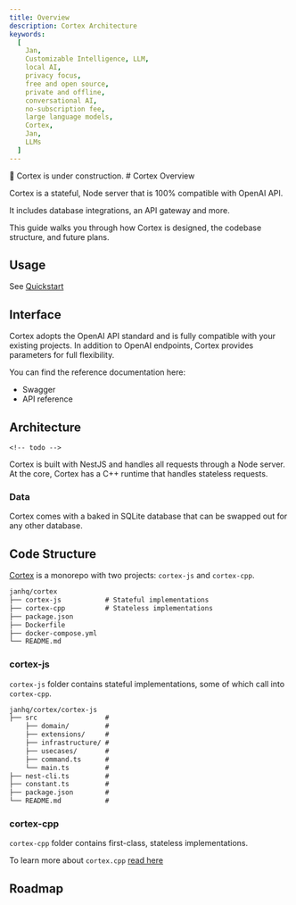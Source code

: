 ```yaml
---
title: Overview
description: Cortex Architecture
keywords:
  [
    Jan,
    Customizable Intelligence, LLM,
    local AI,
    privacy focus,
    free and open source,
    private and offline,
    conversational AI,
    no-subscription fee,
    large language models,
    Cortex,
    Jan,
    LLMs
  ]
---
```




<Callout type="warning">
🚧 Cortex is under construction.
</Callout>
# Cortex Overview

Cortex is a stateful, Node server that is 100% compatible with OpenAI API. 

It includes database integrations, an API gateway and more.

This guide walks you through how Cortex is designed, the codebase structure, and future plans.

## Usage

See [Quickstart](/cortex/quickstart)

## Interface

Cortex adopts the OpenAI API standard and is fully compatible with your existing projects. In addition to OpenAI endpoints, Cortex provides parameters for full flexibility.

You can find the reference documentation here:
- Swagger
- API reference

## Architecture

```mermaid
<!-- todo -->
```

Cortex is built with NestJS and handles all requests through a Node server. At the core, Cortex has a C++ runtime that handles stateless requests.

### Data

Cortex comes with a baked in SQLite database that can be swapped out for any other database.

## Code Structure

[Cortex](https://github.com/janhq/cortex) is a monorepo with two projects: `cortex-js` and `cortex-cpp`.

```markdown
janhq/cortex
├── cortex-js           # Stateful implementations
├── cortex-cpp          # Stateless implementations
├── package.json
├── Dockerfile          
├── docker-compose.yml
└── README.md
```

### cortex-js

`cortex-js` folder contains stateful implementations, some of which call into `cortex-cpp`.

```markdown
janhq/cortex/cortex-js
├── src                 # 
    ├── domain/         # 
    ├── extensions/     # 
    ├── infrastructure/ # 
    ├── usecases/       # 
    ├── command.ts      # 
    └── main.ts         #
├── nest-cli.ts         #
├── constant.ts         #
├── package.json        #
└── README.md           #
```

### cortex-cpp

`cortex-cpp` folder contains first-class, stateless implementations.

To learn more about `cortex.cpp` [read here](/cortex/architecture/cortexcpp)

## Roadmap
